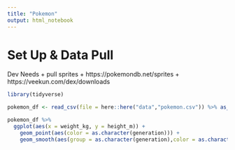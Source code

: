 ```yaml
---
title: "Pokemon"
output: html_notebook
---
```


# Set Up & Data Pull

Dev Needs
+ pull sprites 
  + https://pokemondb.net/sprites
  + https://veekun.com/dex/downloads

```r
library(tidyverse)
```

```r
pokemon_df <- read_csv(file = here::here("data","pokemon.csv")) %>% as_tibble()
```



```r
pokemon_df %>% 
  ggplot(aes(x = weight_kg, y = height_m)) + 
    geom_point(aes(color = as.character(generation))) + 
    geom_smooth(aes(group = as.character(generation),color = as.character(generation)))
```

